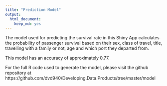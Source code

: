 ```yaml
---
title: "Prediction Model"
output: 
  html_document: 
    keep_md: yes
---
```


The model used for predicting the survival rate in this Shiny App calculates the probability of passenger survival based on their sex, class of travel, title, travelling with a family or not, age and which port they departed from. 

This model has an accuracy of approximately 0.77.

For the full R code used to generate the model, please visit the github repository at https://github.com/dvd940/Developing.Data.Products/tree/master/model
